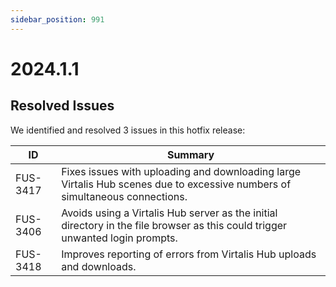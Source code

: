 ```yaml
---
sidebar_position: 991
---
```


# 2024.1.1

## Resolved Issues

We identified and resolved 3 issues in this hotfix release:

| ID | Summary |
|---|---|
| FUS-3417 | Fixes issues with uploading and downloading large Virtalis Hub scenes due to excessive numbers of simultaneous connections. |
| FUS-3406 | Avoids using a Virtalis Hub server as the initial directory in the file browser as this could trigger unwanted login prompts. |
| FUS-3418 | Improves reporting of errors from Virtalis Hub uploads and downloads. |
